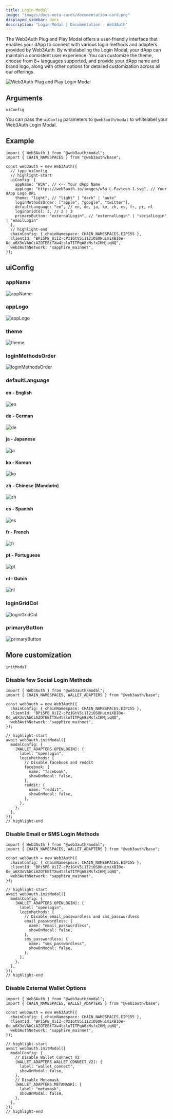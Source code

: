 ```yaml
---
title: Login Modal
image: "images/docs-meta-cards/documentation-card.png"
displayed_sidebar: docs
description: "Login Modal | Documentation - Web3Auth"
---
```



The Web3Auth Plug and Play Modal offers a user-friendly interface that enables your dApp to connect with various login methods and adapters provided
by Web3Auth. By whitelabeling the Login Modal, your dApp can maintain a consistent user experience. You can customize the theme, choose from 8+
languages supported, and provide your dApp name and brand logo, along with other options for detailed customization across all our offerings.

![Web3Auth Plug and Play Login Modal](/images/whitelabel/modal/whitelable-login-modal.gif)

## Arguments

`uiConfig`

You can pass the `uiConfig` parameters to `@web3auth/modal` to whitelabel your Web3Auth Login Modal.

<UIConfig />

## Example

```tsx
import { Web3Auth } from "@web3auth/modal";
import { CHAIN_NAMESPACES } from "@web3auth/base";

const web3auth = new Web3Auth({
  // type uiConfig
  // highlight-start
  uiConfig: {
    appName: "W3A", // <-- Your dApp Name
    appLogo: "https://web3auth.io/images/w3a-L-Favicon-1.svg", // Your dApp Logo URL
    theme: "light", // "light" | "dark" | "auto"
    loginMethodsOrder: ["apple", "google", "twitter"],
    defaultLanguage: "en", // en, de, ja, ko, zh, es, fr, pt, nl
    loginGridCol: 3, // 2 | 3
    primaryButton: "externalLogin", // "externalLogin" | "socialLogin" | "emailLogin"
  },
  // highlight-end
  chainConfig: { chainNamespace: CHAIN_NAMESPACES.EIP155 },
  clientId: "BPi5PB_UiIZ-cPz1GtV5i1I2iOSOHuimiXBI0e-Oe_u6X3oVAbCiAZOTEBtTXw4tsluTITPqA8zMsfxIKMjiqNQ",
  web3AuthNetwork: "sapphire_mainnet",
});
```

## uiConfig

### appName

![appName](/images/whitelabel/modal/appName.png)

### appLogo

![appLogo](/images/whitelabel/modal/appLogo.png)

### theme

![theme](/images/whitelabel/modal/theme.png)

### loginMethodsOrder

![loginMethodsOrder](/images/whitelabel/modal/loginMethodsOrder.png)

### defaultLanguage

#### en - English

![en](/images/whitelabel/modal/en.png)

#### de - German

![de](/images/whitelabel/modal/de.png)

#### ja - Japanese

![ja](/images/whitelabel/modal/ja.png)

#### ko - Korean

![ko](/images/whitelabel/modal/ko.png)

#### zh - Chinese (Mandarin)

![zh](/images/whitelabel/modal/zh.png)

#### es - Spanish

![es](/images/whitelabel/modal/es.png)

#### fr - French

![fr](/images/whitelabel/modal/fr.png)

#### pt - Portuguese

![pt](/images/whitelabel/modal/pt.png)

#### nl - Dutch

![nl](/images/whitelabel/modal/nl.png)

### loginGridCol

![loginGridCol](/images/whitelabel/modal/loginGridCol.png)

### primaryButton

![primaryButton](/images/whitelabel/modal/primaryButton.png)

## More customization

`initModal`

### Disable few Social Login Methods

```tsx
import { Web3Auth } from "@web3auth/modal";
import { CHAIN_NAMESPACES, WALLET_ADAPTERS } from "@web3auth/base";

const web3auth = new Web3Auth({
  chainConfig: { chainNamespace: CHAIN_NAMESPACES.EIP155 },
  clientId: "BPi5PB_UiIZ-cPz1GtV5i1I2iOSOHuimiXBI0e-Oe_u6X3oVAbCiAZOTEBtTXw4tsluTITPqA8zMsfxIKMjiqNQ",
  web3AuthNetwork: "sapphire_mainnet",
});

// highlight-start
await web3auth.initModal({
  modalConfig: {
    [WALLET_ADAPTERS.OPENLOGIN]: {
      label: "openlogin",
      loginMethods: {
        // Disable facebook and reddit
        facebook: {
          name: "facebook",
          showOnModal: false,
        },
        reddit: {
          name: "reddit",
          showOnModal: false,
        },
      },
    },
  },
});
// highlight-end
```

### Disable Email or SMS Login Methods

```tsx
import { Web3Auth } from "@web3auth/modal";
import { CHAIN_NAMESPACES, WALLET_ADAPTERS } from "@web3auth/base";

const web3auth = new Web3Auth({
  chainConfig: { chainNamespace: CHAIN_NAMESPACES.EIP155 },
  clientId: "BPi5PB_UiIZ-cPz1GtV5i1I2iOSOHuimiXBI0e-Oe_u6X3oVAbCiAZOTEBtTXw4tsluTITPqA8zMsfxIKMjiqNQ",
  web3AuthNetwork: "sapphire_mainnet",
});

// highlight-start
await web3auth.initModal({
  modalConfig: {
    [WALLET_ADAPTERS.OPENLOGIN]: {
      label: "openlogin",
      loginMethods: {
        // Disable email_passwordless and sms_passwordless
        email_passwordless: {
          name: "email_passwordless",
          showOnModal: false,
        },
        sms_passwordless: {
          name: "sms_passwordless",
          showOnModal: false,
        },
      },
    },
  },
});
// highlight-end
```

### Disable External Wallet Options

```tsx
import { Web3Auth } from "@web3auth/modal";
import { CHAIN_NAMESPACES, WALLET_ADAPTERS } from "@web3auth/base";

const web3auth = new Web3Auth({
  chainConfig: { chainNamespace: CHAIN_NAMESPACES.EIP155 },
  clientId: "BPi5PB_UiIZ-cPz1GtV5i1I2iOSOHuimiXBI0e-Oe_u6X3oVAbCiAZOTEBtTXw4tsluTITPqA8zMsfxIKMjiqNQ",
  web3AuthNetwork: "sapphire_mainnet",
});

// highlight-start
await web3auth.initModal({
  modalConfig: {
    // Disable Wallet Connect V2
    [WALLET_ADAPTERS.WALLET_CONNECT_V2]: {
      label: "wallet_connect",
      showOnModal: false,
    },
    // Disable Metamask
    [WALLET_ADAPTERS.METAMASK]: {
      label: "metamask",
      showOnModal: false,
    },
  },
});
// highlight-end
```
